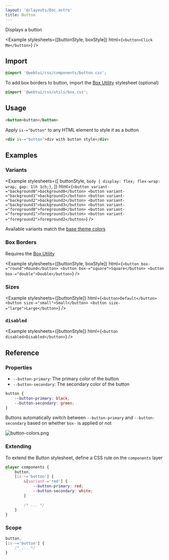 ```yaml
---
layout: '@/layouts/Doc.astro'
title: Button
---
```



Displays a button

<Example
    stylesheets={[buttonStyle, boxStyle]}
    html={`
<button>Click Me</button>
`}
/>

## Import

```css
@import '@webtui/css/components/button.css';
```

To add box borders to button, import the [Box Utility](/start/ascii-boxes) stylesheet (optional)

```css
@import '@webtui/css/utils/box.css';
```

## Usage

```html
<button>button</button>
```

Apply `is-="button"` to any HTML element to style it as a button

```html
<div is-="button">div with button style</div>
```

## Examples

### Variants

<Example
    stylesheets={[
        buttonStyle,
        `body { display: flex; flex-wrap: wrap; gap: 1lh 1ch;}`,
    ]}
    html={`
<button variant-="background0">background0</button>
<button variant-="background1">background1</button>
<button variant-="background2">background2</button>
<button variant-="background3">background3</button>
<button variant-="foreground0">foreground0</button>
<button variant-="foreground1">foreground1</button>
<button variant-="foreground2">foreground2</button>
`}
/>

Available variants match the [base theme colors](/start/theming#colors)

### Box Borders

Requires the [Box Utility](/start/ascii-boxes)

<Example
    stylesheets={[buttonStyle, boxStyle]}
    html={`
<button box-="round">Round</button>
<button box-="square">Square</button>
<button box-="double">Double</button>
`}
/>

### Sizes

<Example
    stylesheets={[buttonStyle]}
    html={`
<button>Default</button>
<button size-="small">Small</button>
<button size-="large">Large</button>
`}
/>

### `disabled`

<Example
    stylesheets={[buttonStyle]}
    html={`
<button disabled>Disabled</button>
`}
/>

## Reference

### Properties

- `--button-primary`: The primary color of the button
- `--button-secondary`: The secondary color of the button

```css
button {
    --button-primary: black;
    --button-secondary: green;
}
```

Buttons automatically switch between `--button-primary` and `--button-secondary` based on whether `box-` is applied or not

![button-colors.png](../../assets/button-colors.png)

### Extending

To extend the Button stylesheet, define a CSS rule on the `components` layer

```css
@layer components {
    button,
    [is-~='button'] {
        &[variant-='red'] {
            --button-primary: red;
            --button-secondary: white;
        }

        /* ... */
    }
}
```

### Scope

```css
button,
[is-~='button'] {
    /* ... */
}
```
